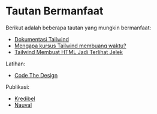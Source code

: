 # Tautan Bermanfaat

Berikut adalah beberapa tautan yang mungkin bermanfaat:

- [Dokumentasi Tailwind](https://tailwindcss.com)
- [Mengapa kursus Tailwind membuang waktu?](https://www.youtube.com/watch?v=Ksn1tThNTjI)
- [Tailwind Membuat HTML Jadi Terlihat Jelek](https://medium.com/kredibel/tailwind-membuat-html-jadi-terlihat-jelek-144a43ed59b7)

Latihan:

- [Code The Design](https://codedesign.dev)

Publikasi:

- [Kredibel](https://medium.com/kredibel)
- [Nauval](https://eng.nauv.al)
